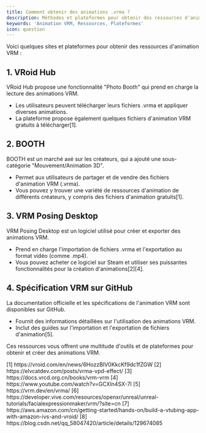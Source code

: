 ```yaml
---
title: Comment obtenir des animations .vrma ?
description: Méthodes et plateformes pour obtenir des ressources d'animation VRM
keywords: 'Animation VRM, Ressources, Plateformes'
icon: question
---
```


Voici quelques sites et plateformes pour obtenir des ressources d'animation VRM :

## 1. VRoid Hub

VRoid Hub propose une fonctionnalité "Photo Booth" qui prend en charge la lecture des animations VRM.

- Les utilisateurs peuvent télécharger leurs fichiers .vrma et appliquer diverses animations.
- La plateforme propose également quelques fichiers d'animation VRM gratuits à télécharger\[1\].

## 2. BOOTH

BOOTH est un marché axé sur les créateurs, qui a ajouté une sous-catégorie "Mouvement/Animation 3D".

- Permet aux utilisateurs de partager et de vendre des fichiers d'animation VRM (.vrma).
- Vous pouvez y trouver une variété de ressources d'animation de différents créateurs, y compris des fichiers d'animation gratuits\[1\].

## 3. VRM Posing Desktop

VRM Posing Desktop est un logiciel utilisé pour créer et exporter des animations VRM.

- Prend en charge l'importation de fichiers .vrma et l'exportation au format vidéo (comme .mp4).
- Vous pouvez acheter ce logiciel sur Steam et utiliser ses puissantes fonctionnalités pour la création d'animations\[2\]\[4\].

## 4. Spécification VRM sur GitHub

La documentation officielle et les spécifications de l'animation VRM sont disponibles sur GitHub.

- Fournit des informations détaillées sur l'utilisation des animations VRM.
- Inclut des guides sur l'importation et l'exportation de fichiers d'animation\[5\].

Ces ressources vous offrent une multitude d'outils et de plateformes pour obtenir et créer des animations VRM.

<Accordion title="Références">
  [1] https://vroid.com/en/news/6HozzBIV0KkcKf9dc1fZGW  
  [2] https://elvcatdev.com/posts/vrma-vpd-effect/  
  [3] https://docs.vrcd.org.cn/books/vrm-vrm  
  [4] https://www.youtube.com/watch?v=GCXln4SX-7I  
  [5] https://vrm.dev/en/vrma/  
  [6] https://developer.vive.com/resources/openxr/unreal/unreal-tutorials/facialexpressionmaker/vrm/?site=cn  
  [7] https://aws.amazon.com/cn/getting-started/hands-on/build-a-vtubing-app-with-amazon-ivs-and-vroid/  
  [8] https://blog.csdn.net/qq_58047420/article/details/129674085
</Accordion>

